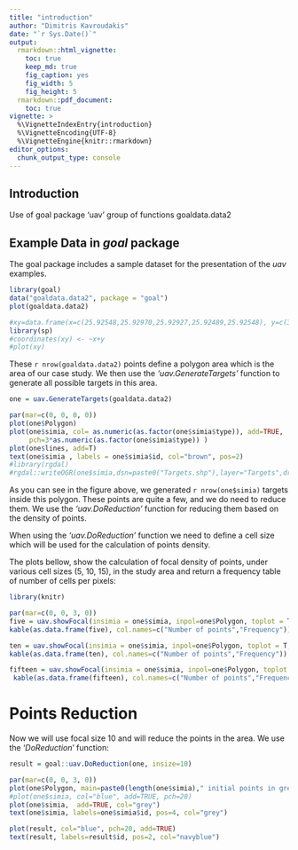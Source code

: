 ```yaml
---
title: "introduction"
author: "Dimitris Kavroudakis"
date: "`r Sys.Date()`"
output: 
  rmarkdown::html_vignette:
    toc: true
    keep_md: true
    fig_caption: yes
    fig_width: 5
    fig_height: 5
  rmarkdown::pdf_document:
    toc: true
vignette: >
  %\VignetteIndexEntry{introduction}
  %\VignetteEncoding{UTF-8}
  %\VignetteEngine{knitr::rmarkdown}
editor_options: 
  chunk_output_type: console
---
```


## Introduction

Use of goal package
'uav' group of functions
goaldata.data2

  

## Example Data in _goal_ package

The goal package includes a sample dataset for the presentation of the _uav_ examples. 

```r
library(goal)
data("goaldata.data2", package = "goal")
plot(goaldata.data2) 

#xy=data.frame(x=c(25.92548,25.92970,25.92927,25.92489,25.92548), y=c(39.13743,39.13591,39.13500,39.13641,39.13743 )) 
library(sp)
#coordinates(xy) <- ~x+y
#plot(xy)
```

These `r nrow(goaldata.data2)` points define a polygon area which is the area of our case study.
We then use the _'uav.GenerateTargets'_ function to generate all possible targets in this area.

 


```r
one = uav.GenerateTargets(goaldata.data2)

par(mar=c(0, 0, 0, 0))
plot(one$Polygon)
plot(one$simia, col= as.numeric(as.factor(one$simia$type)), add=TRUE,  
     pch=3*as.numeric(as.factor(one$simia$type)) )
plot(one$lines, add=T)
text(one$simia , labels = one$simia$id, col="brown", pos=2)
#library(rgdal)
#rgdal::writeOGR(one$simia,dsn=paste0("Targets.shp"),layer="Targets",driver="ESRI Shapefile", overwrite_layer = T)

```

As you can see in the figure above, we generated `r nrow(one$simia)` targets inside this polygon. These points are quite a few, and we do need to reduce them. We use the _'uav.DoReduction'_ function for reducing them based on the density of points. 

When using the _'uav.DoReduction'_ function we need to define a cell size which will be used for the calculation of points density.

The plots bellow, show the calculation of focal density of points, under various cell sizes (5, 10, 15), in the study area and return a frequency table of number of cells per pixels:

```r
library(knitr)

par(mar=c(0, 0, 3, 0))
five = uav.showFocal(insimia = one$simia, inpol=one$Polygon, toplot = T, size = 5) 
kable(as.data.frame(five), col.names=c("Number of points","Frequency"))

ten = uav.showFocal(insimia = one$simia, inpol=one$Polygon, toplot = T, size = 10)
kable(as.data.frame(ten), col.names=c("Number of points","Frequency"))

fifteen = uav.showFocal(insimia = one$simia, inpol=one$Polygon, toplot = T, size = 15)
 kable(as.data.frame(fifteen), col.names=c("Number of points","Frequency"))
```
 
Points Reduction
===

Now we will use focal size 10 and will reduce the points in the area. We use the '_DoReduction_' function:
```r
result = goal::uav.DoReduction(one, insize=10)

par(mar=c(0, 0, 3, 0))
plot(one$Polygon, main=paste0(length(one$simia)," initial points in grey\n",length(result)," final points in blue"))
#plot(one$simia, col="blue", add=TRUE, pch=20)
plot(one$simia,  add=TRUE, col="grey")
text(one$simia, labels=one$simia$id, pos=4, col="grey")

plot(result, col="blue", pch=20, add=TRUE)
text(result, labels=result$id, pos=2, col="navyblue")
```

